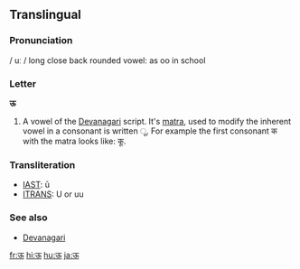 ==Translingual==

===Pronunciation===
/ uː / long close back rounded vowel: as oo in school 

===Letter===
'''ऊ'''

# A vowel of the [[Devanagari]] script.  It's [[matra]], used to modify the inherent vowel in a consonant is written &#x0942;.  For example the first consonant क with the matra looks like: कू.

===Transliteration===
*[[w:IAST|IAST]]: ū
*[[w:ITRANS|ITRANS]]: U or uu

===See also===
*[[w:Devanagari|Devanagari]]

[[fr:ऊ]]
[[hi:ऊ]]
[[hu:ऊ]]
[[ja:ऊ]]